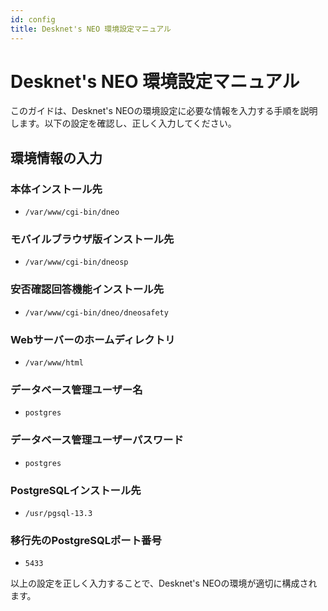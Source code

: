 ```yaml
---
id: config
title: Desknet's NEO 環境設定マニュアル
---
```


# Desknet's NEO 環境設定マニュアル

このガイドは、Desknet's NEOの環境設定に必要な情報を入力する手順を説明します。以下の設定を確認し、正しく入力してください。

## 環境情報の入力

### 本体インストール先
- `/var/www/cgi-bin/dneo`

### モバイルブラウザ版インストール先
- `/var/www/cgi-bin/dneosp`

### 安否確認回答機能インストール先
- `/var/www/cgi-bin/dneo/dneosafety`

### Webサーバーのホームディレクトリ
- `/var/www/html`

### データベース管理ユーザー名
- `postgres`

### データベース管理ユーザーパスワード
- `postgres`

### PostgreSQLインストール先
- `/usr/pgsql-13.3`

### 移行先のPostgreSQLポート番号
- `5433`

以上の設定を正しく入力することで、Desknet's NEOの環境が適切に構成されます。
